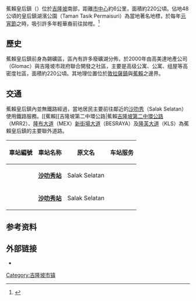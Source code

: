 {{Infobox settlement
| name                    =蕉赖皇后镇
| official_name            = Bandar Sri Permaisuri
| other_name              = 
| settlement_type         = [[聯邦直轄區|聯邦直轄區]][[吉隆坡|吉隆坡市]]的次分區
<!-- transliteration(s) -->
| translit_lang1          =其他文字
| translit_lang1_type     =[[爪夷文|爪夷文]]
| translit_lang1_info     = {{Script|Arab|بندر سري ڤرماءيسوري}} 
| translit_lang1_type1    =[[淡米尔文|淡米尔文]]
| translit_lang1_info1    ={{lang|ta|பந்தர் ஸ்ரீ பெர்மிசூரி}}
<!-- images, nickname, motto -->
| image_skyline           = File:Bandar_Sri_Permaisuri.jpg
| image_caption           =蕉赖皇后镇天際線
| image_flag               = Flag of Kuala Lumpur, Malaysia.svg
| flag_size                = 140px
| flag_link                  =  
| image_shield            = Seal of Kuala Lumpur.svg
| shield_size                = 100x80px
| shield_link                =  
| etymology               = 
| nickname                =
| motto                   = {{lang|ms|Bersedia Menyumbang, Bandar Raya Cemerlang}}<ref>{{cite web|url=http://www.dbkl.gov.my/index.php?option=com_content&view=article&id=122&Itemid=1009&lang=ms|title=Portal Rasmi Dewan Bandaraya Kuala Lumpur|website=www.dbkl.gov.my|access-date=2021-01-26|archive-date=2020-05-06|archive-url=https://web.archive.org/web/20200506142950/http://www.dbkl.gov.my/index.php?option=com_content&view=article&id=122&Itemid=1009&lang=ms|dead-url=no}}</ref><br>''{{lang|en|Ready to Contribute towards an Excellent City}}''<br />“准备为一个优秀的城市做出贡献”
<!-- maps and coordinates -->
| image_map               = 
| mapsize                 =
| map_alt                 =
| map_caption             = 
| pushpin_map             = Malaysia Kuala Lumpur#Malaysia<!-- name of a location map as per Template:Location_map -->
| pushpin_map_caption     = '''蕉賴皇后鎮'''在[[吉隆坡|吉隆坡]]和[[马来西亚|马来西亚]]的位置
| pushpin_label_position  = <!-- position of the pushpin label: left, right, top, bottom, none -->
| coordinates             = {{coord|3|5|23|N|101|42|44|E|region:MY|display=inline,title}}
<!-- location -->
| subdivision_type        = [[世界政区索引|国家]]
| subdivision_name        = {{flag|马来西亚}}
| subdivision_type1       = [[马来西亚州属|联邦直辖区]]
| subdivision_name1       = {{flag|Kuala Lumpur}}
| subdivision_type2       = [[马来西亚选区列表|选区]]
| subdivision_name2       = {{pc|敦拉萨镇}}
<!-- established -->
| established_title       = 设立
| established_date        = 
| established_title1      = 
| established_date1       = 
| established_title2      = 
| established_date2       = 
<!-- seat, smaller parts -->
| parts_type              = [[马来西亚地方政府|地方政府]]
| parts_style             = <!-- list, coll (collapsed list), para (paragraph format) -->
| parts                   = [[吉隆坡市政局|吉隆坡市政局]]
<!-- government type, leaders -->
| leader_title            = {{tsl|en|Mayor of Kuala Lumpur|吉隆坡市长|市长}}
| leader_name             = 诺希山·阿末达兰
| leader_title1            = 秘书
| leader_name1             = 
<!-- area -->
| area_footnotes          = 
| area_total_km2          = 
| area_note               = 
<!-- population -->
| population_footnotes    =  
| population_as_of        = 
| population_total        =
| pop_est_footnotes       = 
| pop_est_as_of           =
| population_est          = 
| population_rank         = 
| population_density_km2  = 
| population_density_metro_km2   =
| population_density_rank        =
<!-- demographics (section 1) -->
| demographics_type1      = 
| demographics1_footnotes = <ref name="total population">{{cite web|url=http://www.statistics.gov.my/portal/download_Population/files/census2010/Taburan_Penduduk_dan_Ciri-ciri_Asas_Demografi.pdf |title=2010年马来西亚人口和房屋普查：马来西亚人口分布|publisher=马来西亚国家统计局|accessdate=2012-04-19 |deadurl=yes |archiveurl=https://web.archive.org/web/20140522234002/http://www.statistics.gov.my/portal/download_Population/files/census2010/Taburan_Penduduk_dan_Ciri-ciri_Asas_Demografi.pdf |archivedate=2014-05-22|date=2010年更新}}</ref><!-- for references: use <ref> tags -->
| demographics1_title1    = 
| demographics1_info1     = 
<!-- time zone(s) -->
| timezone               =[[马来西亚标准时间|马来西亚标准时间]]
| utc_offset             = +8
<!-- postal codes, area code -->
| postal_code_type        = [[马来西亚邮政编码|邮政编码]]
| postal_code             = '''5600'''0
| area_code_type          = {{tsl|en|Telephone numbers in Malaysia|马来西亚电话区号|电话区号}}
| area_code               = +6-03 22
| registration_plate_type = [[馬來西亞車輛號牌|車牌編碼]]
| registration_plate      = V或W
<!-- website, footnotes -->
| website                 = {{URL|www.dbkl.gov.my}}<!-- {{URL|example.com}} -->
| footnotes                 = 
}}
蕉賴皇后鎮（{{lang-ms|Bandar Sri Permaisuri}}）位於[[吉隆坡|吉隆坡]]南部，距離[[吉隆坡市中心|市中心]]約6公里，面積約220公頃。佔地48公頃的皇后鎮湖濱公園（Taman Tasik Permaisuri）為當地著名地標，於每年[[元宵節|元宵節]]之時，吸引許多年輕華裔前往拋柑。<ref>{{cite news|url=http://www.sinchew.com.my/node/817114|title=蕉赖皇后镇抛柑人潮多．三族同庆元宵|date=2011-02-19|publisher=[[星洲网|星洲网]]|accessdate=2017-07-02|archive-date=2017-07-28|archive-url=https://web.archive.org/web/20170728080105/http://www.sinchew.com.my/node/817114|dead-url=no}}</ref>

==歷史==
蕉賴皇后鎮前身為錫礦區，區內有許多廢礦湖分佈，於2000年由高美達地產公司（Glomac）與吉隆坡市政府聯合開發之社區，主要是高级公寓、公寓、组屋等高密度社區，面積約220公頃。其地理位置位於[[敦拉薩鎮|敦拉薩鎮]]與[[蕉賴|蕉賴]]之邊界。

==交通==
蕉賴皇后鎮內並無鐵路經過，當地居民主要前往鄰近的[[沙叻秀|沙叻秀]]（Salak Selatan）使用鐵路服務。{{JKR|28}}[[蕉賴[[吉隆坡第二中環公路|蕉賴[[吉隆坡第二中環公路]]（MRR2）、{{MES-E|20}}[[隆布大道|隆布大道]]（MEX）{{MES-E|9}}[[新街場大道|新街場大道]]（BESRAYA）及{{MES-E|37}}[[隆芙大道|隆芙大道]]（KLS）為蕉賴皇后鎮的主要聯外道路。
{|class="wikitable"
|-
!車站編號||車站名称||原文名||车站服务
|-
|{{KLRT code|KB|03}}||'''[[沙叻秀站（芙蓉線）|沙叻秀站]]'''||Salak Selatan || {{KLRT line|1}} 
|-
|{{KLRT code|SP|13}}||'''[[沙叻秀站（大城堡線）|沙叻秀站]]'''||Salak Selatan || {{KLRT line|4}} 
|}

==参考资料==
{{reflist|30em}}

==外部链接==
{{Portal|马来西亚}}
{{commons category|Cheras}}
*{{URL|dbkl.gov.my|吉隆坡市政局官网}}

{{吉隆坡}}

[[Category:吉隆坡市镇|Category:吉隆坡市镇]]
